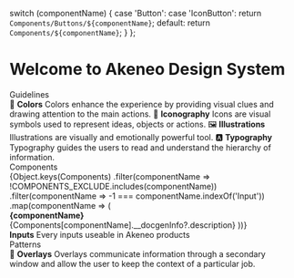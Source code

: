 
<!-- If for some reason (not relevant, too small) you do not want your component
to be featured on the Introduction Story, add its name to this list -->


  switch (componentName) {
    case 'Button':
    case 'IconButton':
      return `Components/Buttons/${componentName}`;
    default:
      return `Components/${componentName}`;
  }
};

<Meta title="Introduction" />

<style>{`
  .subheading {
    --mediumdark: '#999999';
    font-weight: 900;
    font-size: 13px;
    color: #999;
    letter-spacing: 6px;
    line-height: 24px;
    text-transform: uppercase;
    margin-bottom: 12px;
    margin-top: 40px;
  }

  .link-list {
    display: grid;
    grid-template-columns: 1fr;
    grid-template-rows: 1fr 1fr;
    row-gap: 10px;
  }

  @media (min-width: 620px) {
    .link-list {
      row-gap: 20px;
      column-gap: 20px;
      grid-template-columns: 1fr 1fr;
    }
  }

  @media all and (-ms-high-contrast:none) {
  .link-list {
      display: -ms-grid;
      -ms-grid-columns: 1fr 1fr;
      -ms-grid-rows: 1fr 1fr;
    }
  }

  .link-item {
    padding: 20px 30px 20px 15px;
    border: 1px solid #00000010;
    border-radius: 5px;
    transition: background 150ms ease-out, border 150ms ease-out, transform 150ms ease-out;
    color: #333333;
    display: flex;
    align-items: center;
    cursor: pointer;
  }

  .link-item:hover {
    border-color: #1EA7FD50;
    transform: translate3d(0, -3px, 0);
    box-shadow: rgba(0, 0, 0, 0.08) 0 3px 10px 0;
  }

  .link-item:active {
    border-color: #1EA7FD;
    transform: translate3d(0, 0, 0);
  }

  .link-item strong {
    font-weight: 700;
    display: block;
    margin-bottom: 2px;
  }

  .link-item span {
    font-size: 14px;
    line-height: 20px;
  }

  .link-item span.link-icon {
    margin-right: 10px;
    font-size: 40px;
    width: 40px;
    height: 40px;
    line-height: 40px;
    background-size: auto 20px;
    background-repeat: no-repeat;
    background-position: left center;
  }

  .link-item div.link-icon {
    margin-right: 10px;
    width: 40px;
    min-width: 40px;
    height: 40px;
    line-height: 40px;
    background-size: auto 30px;
    background-repeat: no-repeat;
    background-position: left center;
  }

`}</style>

# Welcome to Akeneo Design System

<div class="subheading">Guidelines</div>

<div class="link-list">
  <a class="link-item" onClick={linkTo('Guidelines/Colors', 'Standard')}>
    <span class="link-icon">🎨</span>
    <span>
      <strong>Colors</strong>
      Colors enhance the experience by providing visual clues and drawing attention to the main actions.
    </span>
  </a>
  <a class="link-item" onClick={linkTo('Guidelines/Iconography', 'Standard')}>
    <span class="link-icon">💱</span>
    <span>
      <strong>Iconography</strong>
      Icons are visual symbols used to represent ideas, objects or actions.
    </span>
  </a>
  <a class="link-item" onClick={linkTo('Guidelines/Illustrations', 'Standard')}>
    <span class="link-icon">🖼</span>
    <span>
      <strong>Illustrations</strong>
      Illustrations are visually and emotionally powerful tool.
    </span>
  </a>
  <a class="link-item" onClick={linkTo('Guidelines/Typography', 'Standard')}>
    <span class="link-icon">🅰</span>
    <span>
      <strong>Typography</strong>
      Typography guides the users to read and understand the hierarchy of information.
    </span>
  </a>
</div>
<div class="subheading">Components</div>
<div class="link-list">
  {Object.keys(Components)
    .filter(componentName => !COMPONENTS_EXCLUDE.includes(componentName))
    .filter(componentName => -1 === componentName.indexOf('Input'))
    .map(componentName => (
      <a key={componentName} class="link-item" onClick={linkTo(getComponentLink(componentName), 'Standard')}>
        <div
          class="link-icon"
          style={{
            backgroundImage: `url("./all-visual-tsx-visual-tests-renders-${getComponentLink(componentName)
              .replace(/([a-z0-9])([A-Z])/g, '$1-$2')
              .replace(/\//g, '-')
              .toLowerCase()}-standard-correctly-1-snap.png")`,
          }}
        ></div>
        <span>
          <strong>{componentName}</strong>
          {Components[componentName].__docgenInfo?.description}
        </span>
      </a>
    ))}
  <a class="link-item" onClick={linkTo('Components/Inputs', 'Index')}>
    <div
      class="link-icon"
      style={{
        backgroundImage: `url("./all-visual-tsx-visual-tests-renders-components-boolean-input-standard-correctly-1-snap.png")`,
      }}
    ></div>
    <span>
      <strong>Inputs</strong>
      Every inputs useable in Akeneo products
    </span>
  </a>
</div>
<div class="subheading">Patterns</div>

<div class="link-list">
  <a class="link-item" onClick={linkTo('Patterns/Overlays', 'Confirm Modal')}>
    <span class="link-icon">🥗</span>
    <span>
      <strong>Overlays</strong>
      Overlays communicate information through a secondary window and allow the user to keep the context of a particular
      job.
    </span>
  </a>
</div>
